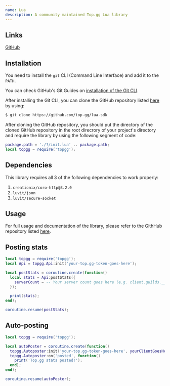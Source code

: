 ```yaml
---
name: Lua
description: A community maintained Top.gg Lua library
---
```


## Links

[GitHub](https://github.com/top-gg/lua-sdk)

## Installation

You need to install the `git` CLI (Command Line Interface) and add it to the `PATH`.

You can check GitHub's Git Guides on [installation of the Git CLI](https://github.com/git-guides/install-git).

After installing the Git CLI, you can clone the GitHub repository listed [here](#links) by using:

```bash
$ git clone https://github.com/top-gg/lua-sdk
```

After cloning the GitHub repository, you should put the directory of the cloned GitHub repository in the root direcrory of your project's directory and require the library by using the following segment of code:

```lua
package.path = './?/init.lua' .. package.path;
local topgg = require('topgg');
```

## Dependencies

This library requires all 3 of the following dependencies to work properly:

1. `creationix/coro-http@3.2.0`
2. `luvit/json`
3. `luvit/secure-socket`

## Usage

For full usage and documentation of the library, please refer to the GithHub repository listed [here](#links).

## Posting stats

```lua
local topgg = require('topgg');
local Api = topgg.Api:init('your-top.gg-token-goes-here');

local postStats = coroutine.create(function()
  local stats = Api:postStats({
    serverCount = -- Your server count goes here (e.g. client.guilds.__len())
  });

  print(stats);
end);

coroutine.resume(postStats);
```

## Auto-posting

```lua
local topgg = require('topgg');

local autoPoster = coroutine.create(function()
  topgg.Autoposter:init('your-top.gg-token-goes-here', yourClientGoesHere);
  topgg.Autoposter:on('posted', function()
    print('Top.gg stats posted!');
  end);
end);

coroutine.resume(autoPoster);
```

